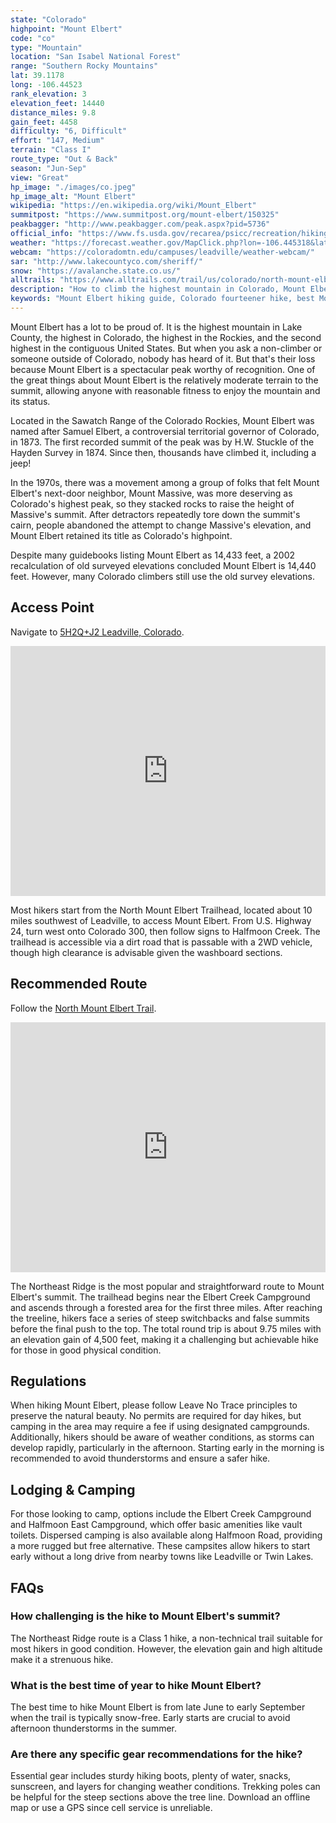 ```yaml
---
state: "Colorado"
highpoint: "Mount Elbert"
code: "co"
type: "Mountain"
location: "San Isabel National Forest"
range: "Southern Rocky Mountains"
lat: 39.1178
long: -106.44523
rank_elevation: 3
elevation_feet: 14440
distance_miles: 9.8
gain_feet: 4458
difficulty: "6, Difficult"
effort: "147, Medium"
terrain: "Class I"
route_type: "Out & Back"
season: "Jun-Sep"
view: "Great"
hp_image: "./images/co.jpeg"
hp_image_alt: "Mount Elbert"
wikipedia: "https://en.wikipedia.org/wiki/Mount_Elbert"
summitpost: "https://www.summitpost.org/mount-elbert/150325"
peakbagger: "http://www.peakbagger.com/peak.aspx?pid=5736"
official_info: "https://www.fs.usda.gov/recarea/psicc/recreation/hiking/recarea/?recid=12506&actid=50"
weather: "https://forecast.weather.gov/MapClick.php?lon=-106.445318&lat=39.117838"
webcam: "https://coloradomtn.edu/campuses/leadville/weather-webcam/"
sar: "http://www.lakecountyco.com/sheriff/"
snow: "https://avalanche.state.co.us/"
alltrails: "https://www.alltrails.com/trail/us/colorado/north-mount-elbert-trail--3"
description: "How to climb the highest mountain in Colorado, Mount Elbert."
keywords: "Mount Elbert hiking guide, Colorado fourteener hike, best Mount Elbert trails, Mount Elbert summit tips, Colorado highpoint hike, Colorado highest point"
---
```


Mount Elbert has a lot to be proud of. It is the highest mountain in Lake County, the highest in Colorado, the highest in the Rockies, and the second highest in the contiguous United States. But when you ask a non-climber or someone outside of Colorado, nobody has heard of it. But that's their loss because Mount Elbert is a spectacular peak worthy of recognition. One of the great things about Mount Elbert is the relatively moderate terrain to the summit, allowing anyone with reasonable fitness to enjoy the mountain and its status.

Located in the Sawatch Range of the Colorado Rockies, Mount Elbert was named after Samuel Elbert, a controversial territorial governor of Colorado, in 1873. The first recorded summit of the peak was by H.W. Stuckle of the Hayden Survey in 1874. Since then, thousands have climbed it, including a jeep!

In the 1970s, there was a movement among a group of folks that felt Mount Elbert's next-door neighbor, Mount Massive, was more deserving as Colorado's highest peak, so they stacked rocks to raise the height of Massive's summit. After detractors repeatedly tore down the summit's cairn, people abandoned the attempt to change Massive's elevation, and Mount Elbert retained its title as Colorado's highpoint.

Despite many guidebooks listing Mount Elbert as 14,433 feet, a 2002 recalculation of old surveyed elevations concluded Mount Elbert is 14,440 feet. However, many Colorado climbers still use the old survey elevations.

## Access Point
Navigate to <a target="_blank" href="https://maps.app.goo.gl/oK2pcrpAfCtpybDNA">5H2Q+J2 Leadville, Colorado</a>.

<iframe src="https://www.google.com/maps/embed?pb=!1m18!1m12!1m3!1d10229.861816790519!2d-106.419728201561!3d39.14019188330039!2m3!1f0!2f0!3f0!3m2!1i1024!2i768!4f13.1!3m3!1m2!1s0x876a9896bb697417%3A0x7db7846336fd41c1!2sMt%20Elbert%20Trailhead!5e0!3m2!1sen!2sus!4v1721742412489!5m2!1sen!2sus" width="100%" height="400" style="border:0;" allowfullscreen="" loading="lazy" referrerpolicy="no-referrer-when-downgrade"></iframe>

Most hikers start from the North Mount Elbert Trailhead, located about 10 miles southwest of Leadville, to access Mount Elbert. From U.S. Highway 24, turn west onto Colorado 300, then follow signs to Halfmoon Creek. The trailhead is accessible via a dirt road that is passable with a 2WD vehicle, though high clearance is advisable given the washboard sections.

## Recommended Route
Follow the <a target="_blank" href="https://www.alltrails.com/trail/us/colorado/north-mount-elbert-trail--3">North Mount Elbert Trail</a>.

<iframe class="alltrails" src="https://www.alltrails.com/widget/trail/us/colorado/north-mount-elbert-trail--3?scrollZoom=false&elevationDiagram=false&u=i&sh=cmpl5n" width="100%" height="400" frameborder="0" scrolling="no" marginheight="0" marginwidth="0" title="AllTrails: Trail Guides and Maps for Hiking, Camping, and Running"></iframe>

The Northeast Ridge is the most popular and straightforward route to Mount Elbert's summit. The trailhead begins near the Elbert Creek Campground and ascends through a forested area for the first three miles. After reaching the treeline, hikers face a series of steep switchbacks and false summits before the final push to the top. The total round trip is about 9.75 miles with an elevation gain of 4,500 feet, making it a challenging but achievable hike for those in good physical condition.

## Regulations
When hiking Mount Elbert, please follow Leave No Trace principles to preserve the natural beauty. No permits are required for day hikes, but camping in the area may require a fee if using designated campgrounds. Additionally, hikers should be aware of weather conditions, as storms can develop rapidly, particularly in the afternoon. Starting early in the morning is recommended to avoid thunderstorms and ensure a safer hike.

## Lodging & Camping
For those looking to camp, options include the Elbert Creek Campground and Halfmoon East Campground, which offer basic amenities like vault toilets. Dispersed camping is also available along Halfmoon Road, providing a more rugged but free alternative. These campsites allow hikers to start early without a long drive from nearby towns like Leadville or Twin Lakes.

## FAQs

### How challenging is the hike to Mount Elbert's summit?
The Northeast Ridge route is a Class 1 hike, a non-technical trail suitable for most hikers in good condition. However, the elevation gain and high altitude make it a strenuous hike.

### What is the best time of year to hike Mount Elbert?
The best time to hike Mount Elbert is from late June to early September when the trail is typically snow-free. Early starts are crucial to avoid afternoon thunderstorms in the summer.

### Are there any specific gear recommendations for the hike?
Essential gear includes sturdy hiking boots, plenty of water, snacks, sunscreen, and layers for changing weather conditions. Trekking poles can be helpful for the steep sections above the tree line. Download an offline map or use a GPS since cell service is unreliable.

